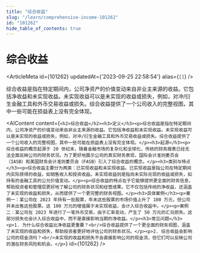 ```yaml
---
title: "综合收益"
slug: "/learn/comprehensive-income-101262"
id: "101262"
hide_table_of_contents: true
---
```



# 综合收益

<ArticleMeta id={101262} updatedAt={'2023-09-25 22:58:54'} alias={`[]`} />
<div className='border-solid border-b border-t-0 my-4 border-[var(--ifm-color-gray-300)]' />

综合收益是指在特定期间内，公司净资产的价值变动来自非业主来源的收益。它包括净收益和未实现收益。未实现收益可以是未实现的收益或损失，例如，对冲/衍生金融工具和外币交易收益或损失。综合收益提供了一个公司收入的完整视图，其中一些可能在损益表上没有完全体现。

<AIContent content={`<h2>综合收益</h2><h3>定义</h3><p>综合收益是指在特定期间内，公司净资产的价值变动来自非业主来源的收益。它包括净收益和未实现收益。未实现收益可以是未实现的收益或损失，例如，对冲/衍生金融工具和外币交易收益或损失。综合收益提供了一个公司收入的完整视图，其中一些可能在损益表上没有完全体现。</p><h3>起源</h3><p>综合收益的概念起源于 20 世纪末，随着金融市场的复杂化和全球化，传统的财务报表已经无法全面反映公司的财务状况。为了更好地展示公司的真实财务表现，国际会计准则委员会（IASB）和美国财务会计准则委员会（FASB）引入了综合收益的概念。</p><h3>类别与特点</h3><p>综合收益主要分为两类：已实现收益和未实现收益。已实现收益是指公司在特定期间内实际获得的收益，如销售收入和投资收益。未实现收益则是指尚未实际兑现的收益或损失，如持有的金融工具的公允价值变动。</p><p>综合收益的特点在于它能够提供更全面的财务信息，帮助投资者和管理层更好地了解公司的财务状况和经营成果。它不仅包括传统的净收益，还涵盖了未实现的收益和损失，从而提供了一个更完整的财务视图。</p><h3>具体案例</h3><p>案例一：某公司在 2023 年持有一批股票，年末这些股票的市场价值上升了 100 万元，但公司并未出售这些股票。这 100 万元的增值属于未实现收益，会计入综合收益中。</p><p>案例二：某公司在 2023 年进行了一笔外币交易，由于汇率变动，产生了 50 万元的汇兑损失。这部分损失也会计入综合收益中，而不是直接影响当期的净收益。</p><h3>常见问题</h3><p>1. 为什么综合收益比净收益更重要？<br/>综合收益提供了一个更全面的财务视图，涵盖了未实现的收益和损失，帮助投资者更好地评估公司的财务状况。</p><p>2. 综合收益会影响公司的现金流吗？<br/>未实现的收益和损失不会直接影响公司的现金流，但它们可以反映公司的潜在财务风险和机会。</p>`} id={101262} />
